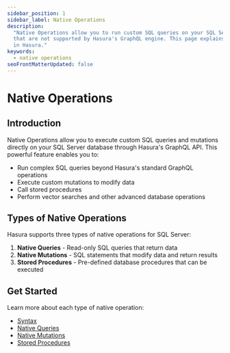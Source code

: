 ```yaml
---
sidebar_position: 1
sidebar_label: Native Operations
description:
  "Native Operations allow you to run custom SQL queries on your SQL Server database. This allows you to run queries
  that are not supported by Hasura's GraphQL engine. This page explains how to configure various types of native queries
  in Hasura."
keywords:
  - native operations
seoFrontMatterUpdated: false
---
```


# Native Operations

## Introduction

Native Operations allow you to execute custom SQL queries and mutations directly on your SQL Server database through
Hasura's GraphQL API. This powerful feature enables you to:

- Run complex SQL queries beyond Hasura's standard GraphQL operations
- Execute custom mutations to modify data
- Call stored procedures
- Perform vector searches and other advanced database operations

## Types of Native Operations

Hasura supports three types of native operations for SQL Server:

1. **Native Queries** - Read-only SQL queries that return data
2. **Native Mutations** - SQL statements that modify data and return results
3. **Stored Procedures** - Pre-defined database procedures that can be executed

## Get Started

Learn more about each type of native operation:

- [Syntax](/reference/connectors/sqlserver/native-operations/syntax.mdx)
- [Native Queries](/reference/connectors/sqlserver/native-operations/native-queries.mdx)
- [Native Mutations](/reference/connectors/sqlserver/native-operations/native-mutations.mdx)
- [Stored Procedures](/reference/connectors/sqlserver/native-operations/stored-procedures.mdx)
